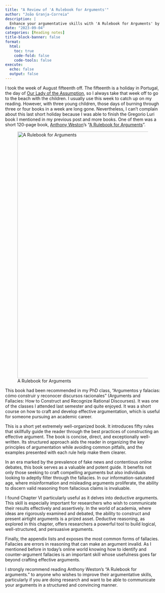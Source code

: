 ```yaml
---
title: "A Review of 'A Rulebook for Arguments'"
author: "João Granja-Correia"
description: | 
  Enhance your argumentative skills with 'A Rulebook for Arguments' by Anthony Weston.
date: "2023-09-04"
categories: [Reading notes]
title-block-banner: false
format: 
  html:
    toc: true
    code-fold: false
    code-tools: false
execute:
  echo: false
  output: false
---
```


I took the week of August fifteenth off. The fifteenth is a holiday in Portugal, the day of [Our Lady of the Assumption](https://en.wikipedia.org/wiki/Assumption_of_Mary), so I always take that week off to go to the beach with the children. I usually use this week to catch up on my reading. However, with three young children, those days of burning through three or four books in a week are long gone. Nevertheless, I can't complain about this last short holiday because I was able to finish the Gregorio Luri book I mentioned in my previous post and more books. One of them was a short 120-page book, [Anthony Weston](https://en.wikipedia.org/wiki/Anthony_Weston)'s "[A Rulebook for Arguments](https://www.amazon.es/Rulebook-Arguments-Anthony-Weston/dp/162466654X/ref=sr_1_1?__mk_es_ES=%C3%85M%C3%85%C5%BD%C3%95%C3%91&crid=14GIWPQCGCO1Q&keywords=a+rulebook+of+arguments&qid=1693856238&sprefix=a+rulebook+of+arguments%2Caps%2C115&sr=8-1)".

![A Rulebook for Arguments](img/rulebook.image.jpg){fig-alt="A Rulebook for arguments" fig-align="center" width="800"}

This book had been recommended in my PhD class, "Argumentos y falacias: cómo construir y reconocer discursos racionales" (Arguments and Fallacies: How to Construct and Recognize Rational Discourses). It was one of the classes I attended last semester and quite enjoyed. It was a short course on how to craft and develop effective argumentation, which is useful for someone pursuing an academic career.

This is a short yet extremely well-organized book. It introduces fifty rules that skillfully guide the reader through the best practices of constructing an effective argument. The book is concise, direct, and exceptionally well-written. Its structured approach aids the reader in organizing the key principles of argumentation while avoiding common pitfalls, and the examples presented with each rule help make them clearer.

In an era marked by the prevalence of fake news and contentious online debates, this book serves as a valuable and potent guide. It benefits not only those seeking to craft compelling arguments but also individuals looking to adeptly filter through the fallacies. In our information-saturated age, where misinformation and misleading arguments proliferate, the ability to discern valid reasoning from fallacious claims is invaluable.

I found Chapter VI particularly useful as it delves into deductive arguments. This skill is especially important for researchers who wish to communicate their results effectively and assertively. In the world of academia, where ideas are rigorously examined and debated, the ability to construct and present airtight arguments is a prized asset. Deductive reasoning, as explored in this chapter, offers researchers a powerful tool to build logical, well-structured, and persuasive arguments.

Finally, the appendix lists and exposes the most common forms of fallacies. Fallacies are errors in reasoning that can make an argument invalid. As I mentioned before in today's online world knowing how to identify and counter-argument fallacies is an important skill whose usefulness goes far beyond crafting effective arguments.

I strongly recommend reading Anthony Weston's "A Rulebook for arguments." to anyone who wishes to improve their argumentative skills, particularly if you are doing research and want to be able to communicate your arguments in a structured and convincing manner.

